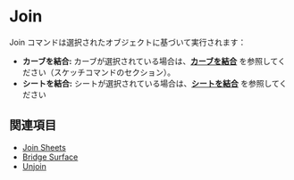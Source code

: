 
# Join

<Reference shortcut="J" command="Join" button="" />

Join コマンドは選択されたオブジェクトに基づいて実行されます：
   - **カーブを結合:** カーブが選択されている場合は、[**カーブを結合**](/sketch/join-curves) を参照してください（スケッチコマンドのセクション）。
   - **シートを結合:** シートが選択されている場合は、[**シートを結合**](/solid/join-sheets) を参照してください

## 関連項目
- [Join Sheets](join-sheets)
- [Bridge Surface](bridge-surface)
- [Unjoin](unjoin)
